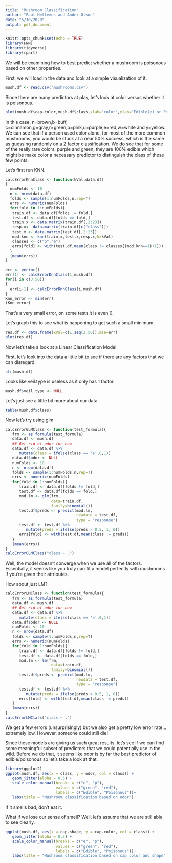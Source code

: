 ```yaml
---
title: "Mushroom Classification"
author: "Paul Heltemes and Ander Olson"
date: "5/10/2020"
output: pdf_document
---
```


```r
knitr::opts_chunk$set(echo = TRUE)
library(FNN)
library(tidyverse)
library(rpart)
```


We will be examining how to best predict whether a mushroom is poisonous based on other properties. 

First, we will load in the data and look at a simple visualization of it.

```r
mush.df <- read.csv("mushrooms.csv")
```

Since there are many predictors at play, let's look at color versus whether it is poisonous.

```r
plot(mush.df$cap.color,mush.df$class,xlab="color",ylab="Edible(e) or Poisonous(p)")
```

In this case, n=brown,b=buff, c=cinnamon,g=gray,r=green,p=pink,u=purple,e=red,w=white and y=yellow. We can see that if a person used color alone, for most of the more common mushrooms, you would be stuck at a near 50% success, which is the same as guessing randomly on a 2 factor classification. We do see that for some of the really rare colors, purple and green, they are 100% edible which might be make color a necessary predictor to distinguish the class of these few points.

Let's first run KNN.

```r
calcErrorKnnClass <- function(kVal,data.df)
{
  numFolds <- 10
  n <- nrow(data.df)
  folds <- sample(1:numFolds,n,rep=T)
  errs <- numeric(numFolds)
  for(fold in 1:numFolds){
   train.df <- data.df[folds != fold,] 
   test.df <- data.df[folds == fold,]  
   train.x <- data.matrix(train.df[,2:23])
   resp.x<- data.matrix(train.df[c("class")])
   test.x <- data.matrix(test.df[,2:23])
   mod.knn <- knn(train.x,test.x,resp.x,k=kVal)
   classes <- c("p","e") 
   errs[fold] <- with(test.df,mean(class != classes[(mod.knn==1)+1]))
  }
  (mean(errs))
}
```

```r
err <- vector()
err[1] <- calcErrorKnnClass(1,mush.df)
for(i in c(3:50))
{
  err[i-1] <- calcErrorKnnClass(i,mush.df)
}
Knn_error <- min(err)
(Knn_error)
```

That's a very small error, on some tests it is even 0. 

Let's graph this to see what is happening to get such a small minimum.

```r
res.df <- data.frame(kVal=c(1,seq(3,50)),mse=err)
plot(res.df)
```


Now let's take a look at a Linear Classification Model.

First, let's look into the data a little bit to see if there are any factors that we can disregard.

```r
str(mush.df)
```

Looks like veil.type is useless as it only has 1 factor.

```r
mush.df$veil.type <- NULL
```

Let's just see a little bit more about our data.

```r
table(mush.df$class)
```

Now let's try using glm
```r
calcErrorGLMClass <- function(test_formula){
   frm <- as.formula(test_formula)
   data.df <- mush.df
   ## Get rid of odor for now
   data.df <- data.df %>%
      mutate(class = ifelse(class == 'e',0,1))
   data.df$odor <- NULL
   numFolds <- 10
   n <- nrow(data.df)
   folds <- sample(1:numFolds,n,rep=T)
   errs <- numeric(numFolds)
   for(fold in 1:numFolds){
      train.df <- data.df[folds != fold,] 
      test.df <- data.df[folds == fold,]
      mod.lm <- glm(frm, 
                    data=train.df,
                    family=binomial())
      test.df$preds <- predict(mod.lm, 
                               newdata = test.df, 
                               type = "response")
      test.df <- test.df %>%
         mutate(preds = ifelse(preds > 0.5, 1, 0))
      errs[fold] <- with(test.df,mean(class != preds))
   }
   (mean(errs))
}
calcErrorGLMClass("class ~ .")
```

Well, the model doesn't converge when we use all of the factors. Essentially, it seems like you truly can fit a model perfectly with mushrooms if you're given their attributes.

How about just LM?

```r
calcErrorLMClass <- function(test_formula){
   frm <- as.formula(test_formula)
   data.df <- mush.df
   ## Get rid of odor for now
   data.df <- data.df %>%
      mutate(class = ifelse(class == 'e',0,1))
   data.df$odor <- NULL
   numFolds <- 10
   n <- nrow(data.df)
   folds <- sample(1:numFolds,n,rep=T)
   errs <- numeric(numFolds)
   for(fold in 1:numFolds){
      train.df <- data.df[folds != fold,] 
      test.df <- data.df[folds == fold,]
      mod.lm <- lm(frm, 
                    data=train.df,
                    family=binomial())
      test.df$preds <- predict(mod.lm, 
                               newdata = test.df, 
                               type = "response")
      test.df <- test.df %>%
         mutate(preds = ifelse(preds > 0.5, 1, 0))
      errs[fold] <- with(test.df,mean(class != preds))
   }
   (mean(errs))
}
calcErrorLMClass("class ~ .")
```

We get a few errors (unsurprisingly) but we also get a pretty low error rate... extremely low. However, someone could still die!

Since these models are giving us such great results, let's see if we can find some meaningful subset of predictors that we could potentially use in the wild. Before we do that, it seems like odor is by far the best predictor of edible/poisonous so let's take a look at that.

```r
library(ggplot2)
ggplot(mush.df, aes(x = class, y = odor, col = class)) +
   geom_jitter(alpha = 0.5) +
   scale_color_manual(breaks = c("e", "p"),
                      values = c("green", "red"),
                      labels = c("Edible", "Poisonous"))+
   labs(title = "Mushroom classification based on odor")
```

If it smells bad, don't eat it.

What if we lose our sense of smell? Well, let's assume that we are still able to see clearly.

```r
ggplot(mush.df, aes(x = cap.shape, y = cap.color, col = class)) +
   geom_jitter(alpha = 0.5) +
   scale_color_manual(breaks = c("e", "p"),
                      values = c("green", "red"),
                      labels = c("Edible", "Poisonous"))+
   labs(title = "Mushroom classification based on cap color and shape")
```